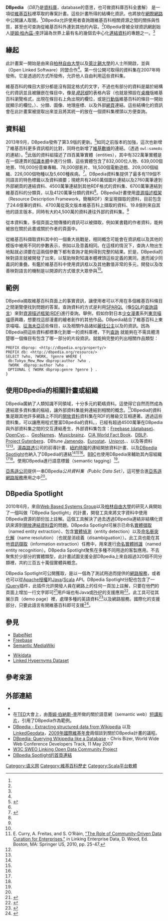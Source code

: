 {{noteTA
|G1=IT
|1=zh-cn:蒂姆·伯纳斯-李; zh-tw:提姆·柏內茲-李;zh-hk:添·柏納斯-李;zh-hant:蒂姆·伯納斯-李;
|2=zh-cn:蒂莫西; zh-tw:提摩西; zh-hk:添莫菲;zh-hant:蒂莫西;
|3=zh-cn:蒂姆;zh-tw:提姆;zh-hk:添;zh-hant:蒂姆;
|4=zh-cn:伯纳斯; zh-tw:柏內茲;zh-hant:伯納斯;zh-hk:柏納斯;
}}
{{Infobox software
 |name = DBpedia
 |logo = [[File:DBpediaLogo.svg|200px]]
 |screenshot =
 |caption = 整理自維基百科Wikipedia Extraction
 |developer =  {{Plainlist|
* [[萊比錫大學|萊比錫大學]]
* [[柏林自由大學|柏林自由大學]]
* [[開放連結軟體|開放連結軟體]]
}}
 |released = {{Start date|2007|01|23|df=y}}
 |latest_release_version =  DBpedia 3.9
 |latest_release_date = September 2013
 |operating_system = [[Virtuoso_Universal_Server|Virtuoso Universal Server]]
 |genre = {{Flatlist|
* [[Semantic_Web|Semantic Web]]
* [[Linked_Data|Linked Data]]
}}
 |programming language = {{Flatlist|
* [[Scala_(programming_language)|Scala]]
* [[Java|Java]]
* [[Virtuoso_Universal_Server|VSP]]
}}
 |license = [[GNU_General_Public_License|GNU General Public License]]
 |website = {{URL|dbpedia.org}}
 |alexa   = {{steady}} 65,311 ({{as of|2013|11|25|alt=November 2013}})
}}

'''DBpedia''' （''DB''乃是[[資料庫|資料庫]]，database的意思，也可做資料庫百科全書解） 是一項從[[維基百科|維基百科]]裡萃取{{link-en|結構化內容|structured content}}的專案計畫。這些計畫所得的結構化資訊，也將放在[[網際網路|網際網路]]中公開讓人取閱。<ref name="crystallization"/>DBpedia允許使用者查詢跟維基百科相關資源之間的關係與性質，甚至也可查詢從維基百科外連到其他{{link-en|資料組|dataset}}的內容。<ref name="LinkedData3Sat"/>DBpedia曾被全球資訊網創始人[[提姆·柏內茲-李|提姆·柏內茲-李]]評論為世界上最有名的幾個去中心化[[連結資料|連結資料]]的專題之一。<ref name="Berners-LeeTalis"/>

== 緣起 ==

此計畫案一開始是由來自[[柏林自由大學|柏林自由大學]]以及[[萊比錫大學|萊比錫大學]]的人士所開啟，並與{{link-en|開放連結軟體|OpenLink Software}}（Open Linked Software）同盟合作<ref name="DBpediaTeam"/>。第一份公開可取得的資料集在2007年時發佈。它是透過{{link-en|自由授權|free license}}的方式所發佈，允許他人自由利用這些資料集。

維基百科的條目大部分都是沒有固定格式的文字，不過也有部分的資料是屬於結構化的資訊並且被鑲嵌在條目中，像是''[[資訊框|資訊框]]''的表格內容（也就是預設在[[桌機|桌機]]版維基百科瀏覽格式，出現在條目右上角出現的欄位，或是[[維基百科#行動版|行動版]]維基百科的條目一開始就顯示的欄位。）、分類、圖像、地理座標、以及外部[[網頁|網頁]]連結。這些結構化的資訊會在此計畫案被提取出來並且將其統一的放在一個資料集裡頭以方便查詢。

== 資料組 ==

2013年9月，DBpedia發佈了第3.9版的更新。<ref name="Changelog">{{cite web|url=http://wiki.dbpedia.org/Changelog|title=Changelog|date=September 2013|publisher=DBpedia|accessdate=23 September 2013|archive-date=2014-06-06|archive-url=https://web.archive.org/web/20140606222811/http://wiki.dbpedia.org/Changelog|dead-url=no}}</ref>如同之前版本的加強，這次也新增了維基百科更多資訊框的比對，同時也新增了[[維基數據|維基數據]]的連結。（透過 <code>owl:sameAs</code> 的連結）。<ref name="Changelog" />此版的資料組描述了四百萬筆實體（entities），其中有322萬筆實體是在一個連貫的[[本体_(信息科学)|知識本體]]中進行分類，這些實體包含了832,000位人物、639,000個地景、116,000份音樂專輯、78,000部影片、18,500個電動遊戲、209,000個組織、226,000個物種以及5,600種疾病。<ref name="v39">{{cite web|url=http://blog.dbpedia.org/2013/09/17/dbpedia-39-released-including-wider-infobox-coverage-additional-type-statements-and-new-yago-and-wikidata-links/|title=DBpedia 3.9 released...|publisher=DBpedia|accessdate=2013-09-23|archive-date=2013-09-27|archive-url=https://web.archive.org/web/20130927170825/http://blog.dbpedia.org/2013/09/17/dbpedia-39-released-including-wider-infobox-coverage-additional-type-statements-and-new-yago-and-wikidata-links/|dead-url=no}}</ref>。DBpedia資料集提供了最多有119個不同語言的特色標籤以及資料摘要；現總共有2460萬個圖片連結以及2760萬筆連到外部網頁的連結資料、4500萬筆連結到其他RDF格式的資料集、6700萬筆連結到維基百科的分類頁，以及4120萬筆{{link-en|YAGO|YAGO (Ontology)|YAGO2}}分類的資料<ref name="v39" />。DBpedia計畫使用[[資源描述框架|資源描述框架]]（Resource Description Framework，簡稱RDF）來呈現擷取的資料，目前包含了24.6億筆的{{link-en|RDF triple|RDF triple}}資料、4700萬從英文版本維基百科上擷取的資料、19.8億則來自其他的語言版本，同時有大約4,500萬的資料連往外部的資料集。<ref name="v39" />

從本資料集，多個頁面之間傳播的資訊可以被擷取，例如某書籍的作者資料，能夠被放在關於此書或關於作者的頁面中。

從維基百科擷取資料其中的一個重大挑戰是，相同概念可能會在資訊框以及其他的模版中被用不同的參數表示，例如{{para|birthplace}}以及{{para|placeofbirth}}意義相同。在這樣的情況下，查詢人物出生地點就必須要在這兩個參數下都有查詢才能夠得到完整的結果。於是，DBpedia的映對語言就被開發了出來，以幫助映對知識本體裡頭這些定義的異同，進而減少同義詞的重疊。有鑑於維基百科中使用資訊框以及其他數值非常的多元，開發以及改善映對語言的機制是以開源的方式徵求大眾參與<ref name="DBpediaMappings"/>。

== 範例 ==

DBpedia摘取維基百科頁面上的事實資訊，讓使用者可以不用在多個維基百科條目之間瀏覽便找到問題的答案。查詢資料的方式是利用[[SPARQL|SPARQL]]（像[[SQL|SQL]]的[[查詢語言|查詢語言]]）來對[[資源描述框架|資源描述框架(RDF)]]進行查詢。舉例，假如你對日本[[少女漫畫|少女漫畫]]系列[[東京喵喵|東京喵喵]]感興趣，想要找這部漫畫的繪者創作的其他作品。DBpedia結合了維基百科上東京喵喵、[[征海未亞|征海未亞]]這些條目，以及相關作品諸如[[麗佳公主|麗佳公主]]以及{{link-en|恋きゅー|Koi Cupid}}的資訊。因為DBpedia把這些資料都標準化到單一的資料庫裡，下列[http://dbpedia.org/sparql?default-graph-uri=http%3A%2F%2Fdbpedia.org&should-sponge=&query=PREFIX+dbprop%3A+%3Chttp%3A%2F%2Fdbpedia.org%2Fproperty%2F%3E%0D%0APREFIX+db%3A+%3Chttp%3A%2F%2Fdbpedia.org%2Fresource%2F%3E%0D%0ASELECT+%3Fwho%2C+%3Fwork%2C+%3Fgenre+WHERE+{+%0D%0A+db%3ATokyo_Mew_Mew+dbprop%3Aauthor+%3Fwho+.%0D%0A+%3Fwork++dbprop%3Aauthor+%3Fwho+.%0D%0A+OPTIONAL+{+%3Fwork+dbprop%3Agenre+%3Fgenre+}+.%0D%0A}+%0D%0A&format=text%2Fhtml&debug=on&timeout= 查詢] {{Wayback|url=http://dbpedia.org/sparql?default-graph-uri=http%3A%2F%2Fdbpedia.org&should-sponge=&query=PREFIX+dbprop%3A+%3Chttp%3A%2F%2Fdbpedia.org%2Fproperty%2F%3E%0D%0APREFIX+db%3A+%3Chttp%3A%2F%2Fdbpedia.org%2Fresource%2F%3E%0D%0ASELECT+%3Fwho%2C+%3Fwork%2C+%3Fgenre+WHERE+%7B+%0D%0A+db%3ATokyo_Mew_Mew+dbprop%3Aauthor+%3Fwho+.%0D%0A+%3Fwork++dbprop%3Aauthor+%3Fwho+.%0D%0A+OPTIONAL+%7B+%3Fwork+dbprop%3Agenre+%3Fgenre+%7D+.%0D%0A%7D+%0D%0A&format=text%2Fhtml&debug=on&timeout= |date=20200729040200 }}就能夠在不需具體清楚哪一個條目有包含了哪一部分的片段資訊，就能夠完整的列出相關作品類型：

<syntaxhighlight lang="sparql">
PREFIX dbprop: <http://dbpedia.org/property/>
PREFIX db: <http://dbpedia.org/resource/>
SELECT ?who, ?WORK, ?genre WHERE { 
 db:Tokyo_Mew_Mew dbprop:author ?who .
 ?WORK  dbprop:author ?who .
 OPTIONAL { ?WORK dbprop:genre ?genre } .
}
</syntaxhighlight>

== 使用DBpedia的相關計畫或組織 ==
DBpedia廣納了人類知識不同領域，十分多元的範疇資料。這使得它自然而然成為連結眾多資料集的樞紐，讓外部資料集能夠連結到相關的概念。<ref>E. Curry, A. Freitas, and S. O’Riáin, [http://3roundstones.com/led_book/led-curry-et-al.html "The Role of Community-Driven Data Curation for Enterprises,"] {{Wayback|url=http://3roundstones.com/led_book/led-curry-et-al.html |date=20120123161104 }} in Linking Enterprise Data, D. Wood, Ed. Boston, MA: Springer US, 2010, pp. 25-47.</ref>DBpedia的資料集是跟其他許多網路上不同的[[開放資料|開放資料]]資料集在RDF的層級交互相連著。透過這些資料集，可以讓應用程式豐富DBpedia的資料。{{As of|2013|09}}，已經有超過4500萬筆在DBpedia與外部資料集之間的交互連結產生，外部資料集包含：[[Freebase_(database)|Freebase (database)]]、[[Cyc#OpenCyc|OpenCyc]]、{{link-en|UMBEL|UMBEL}}、[[GeoNames|GeoNames]]、[[Musicbrainz|Musicbrainz]]、[[CIA_World_Fact_Book|CIA World Fact Book]]、[[DBLP|DBLP]]、[[Project_Gutenberg|Project Gutenberg]]、DBtune [[Jamendo|Jamendo]]、[[Eurostat|Eurostat]]、[[Uniprot|Uniprot]]、{{link-en|Bio2RDF|Bio2RDF}}、以及{{link-en|美國普查|US Census}}等資料<ref name="W3LinkStatistics"/><ref name="W3Statistics"/>。[[湯森路透|湯森路透]]公司的前導計畫{{link-en|OpenCalais|Calais (Reuters Product)}}、[[New_York_Times|紐約時報]]的連結開放資料計畫、{{link-en|Zemanta|Zemanta API}}以及[[DBpedia_Spotlight|DBpedia Spotlight]]也納入了DBpedia的連結<ref name="NYTimesLinkedData"/><ref name="OpenCalaisLinkedData"/><ref name="ZDNetLinkedData"/>。[[BBC|BBC]]也使用DBpedia來輔助其內容組織<ref name="ESWC2009"/><ref name="BackstageBBC"/>。{{link-en|Faviki|Faviki}}使用DBpedia進行語意標籤（semantic tagging）<ref name="RWWFaviki"/>。

[[Amazon.com|亞馬遜公司]]提供一串DBpedia''公共資料集（Public Data Set）''，這可整合進[[Amazon_Web_Services|亞馬遜網路服務]]應用之中<ref name="AmazonDBpedia"/>。

== DBpedia Spotlight ==

2010年6月，來自[[Web_Based_Systems_Group|Web Based Systems Group]]以及[[柏林自由大學|柏林自由大學]]的研究人員開始了一個叫做「DBpedia Spotlight」的計畫，開發工具來將文字資料中使用DBpedia資源的部份加上註解。這個工具解決了過去透過DBpedia連結非結構化資訊來源到[[開放連結資料雲|開放連結資料雲]]的問題。DBpedia Spotlight可展示已命名[[實體擷取|實體擷取]]（named entity extraction）、包含[[實體偵測|實體偵測]]（entity detection）以及[[命名衝突化解|命名衝突化解]]（name resolution）（也就是消歧義（disambiguation））。此工具也能在其他[[資訊擷取|資訊擷取]]（information extraction）任務中，用來進行[[命名實體辨識|命名實體辨識]]（named entity recognition）。DBpedia Spotlight聚焦在多種不同用途的客製應用。不去聚焦於少部分的實體類型，此計畫試圖支援全部DBpedia上來自超過320個不同分類裡，共約三百五十萬個實體與概念。

DBpedia Spotlight可公開獲取，是以一個為了測試用途而提供的[[web_service|網路服務]]，或者也可以從[[Apache_License|Apache授權]]的[[Java|Java]]/[[Scala|Scala]] API。DBpedia Spotlight分配也包含了一[[jQuery|jQuery]]插件，此插件允許開發人員在網路上的任何一頁加上註解，只要在他們的頁面上增加一行文字即可<ref name=jquery-plugin>{{cite web|last=Mendes|first=Pablo|title=DBpedia Spotlight jQuery Plugin|url=http://plugins.jquery.com/project/dbpedia-spotlight|work=jQuery Plugins|accessdate=15 September 2011|archive-date=2011-04-03|archive-url=https://web.archive.org/web/20110403064338/http://plugins.jquery.com/project/dbpedia-spotlight|dead-url=no}}</ref>用戶端也有Java或[[PHP|PHP]]的支援應用<ref name=php-client>{{cite web|last=DiCiuccio|first=Rob|title=PHP Client for DBpedia Spotlight|url=https://github.com/robdiciuccio/Simple-API-Test-Tool/blob/master/DBpediaSpotlight.php|work=GitHub|accessdate=2014-06-04|archive-date=2019-02-15|archive-url=https://web.archive.org/web/20190215212208/https://github.com/robdiciuccio/Simple-API-Test-Tool/blob/master/DBpediaSpotlight.php|dead-url=no}}</ref>。此工具可從其展示頁（demo page）裡，處理多種的英語資料<ref>{{cite web|title=Demo of DBpedia Spotlight|url=http://spotlight.dbpedia.org/demo|accessdate=September 8, 2013|deadurl=yes|archiveurl=https://web.archive.org/web/20121011073518/http://spotlight.dbpedia.org/demo/|archivedate=2012年10月11日}}</ref>以及網路服務。國際化的支援部分，只要此語言有開維基百科即可支援<ref>{{cite web|title=Internationalization of DBpedia Spotlight|url=https://github.com/dbpedia-spotlight/dbpedia-spotlight/wiki/Internationalization|accessdate=September 8, 2013|archive-date=2019-09-24|archive-url=https://web.archive.org/web/20190924222334/https://github.com/dbpedia-spotlight/dbpedia-spotlight/wiki|dead-url=no}}</ref>。

== 參見 ==
*[[BabelNet|BabelNet]]
*[[Freebase|Freebase]]
*[[Semantic_MediaWiki|Semantic MediaWiki]]

*[[Wikidata|Wikidata]]
*[http://ner.vse.cz/datasets/linkedhypernyms/ Linked Hypernyms Dataset]{{Wayback|url=http://ner.vse.cz/datasets/linkedhypernyms/ |date=20140722234335 }}

== 參考來源 ==
{{reflist| refs=

<ref name="crystallization">{{Cite journal
 |last        = Bizer
 |first       = Christian
 |last2       = Lehmann
 |first2      = Jens
 |last3       = Kobilarov
 |first3      = Georgi
 |last4       = Auer
 |first4      = Soren
 |last5       = Becker
 |first5      = Christian
 |last6       = Cyganiak
 |first6      = Richard
 |last7       = Hellmann
 |first7      = Sebastian
 |url         = http://www.wiwiss.fu-berlin.de/en/institute/pwo/bizer/research/publications/Bizer-etal-DBpedia-CrystallizationPoint-JWS-Preprint.pdf
 |title       = DBpedia - A crystallization point for the Web of Data
 |journal     = Web Semantics: Science, Services and Agents on the World Wide Web
 |volume      = 7
 |issue       = 3
 |date        = September 2009
 |pages       = 154–165
 |issn        = 1570-8268
 |doi         = 10.1016/j.websem.2009.07.002
 |deadurl     = yes
 |archiveurl  = https://web.archive.org/web/20100202094110/http://www.wiwiss.fu-berlin.de/en/institute/pwo/bizer/research/publications/Bizer-etal-DBpedia-CrystallizationPoint-JWS-Preprint.pdf
 |archivedate = 2010-02-02
 |access-date = 2014-06-04
}}</ref>

<ref name="LinkedData3Sat">{{cite web
|url=http://www.3sat.de/dynamic/sitegen/bin/sitegen.php?tab=2&source=/neues/sendungen/magazin/135119/index.html
|title=Komplett verlinkt - Linked Data
|publisher=[[3sat|3sat]]
|date=2009-06-19
|accessdate=2009-11-10
|language=de
|archive-date=2013-01-06
|archive-url=https://archive.today/20130106124818/http://www.3sat.de/dynamic/sitegen/bin/sitegen.php?tab=2&source=/neues/sendungen/magazin/135119/index.html
|dead-url=yes
}}</ref>

<ref name="Berners-LeeTalis">{{cite web
 |url         = http://talis-podcasts.s3.amazonaws.com/twt20080207_TimBL.html
 |title       = Sir Tim Berners-Lee Talks with Talis about the Semantic Web
 |publisher   = Talis
 |date        = 7 February 2008
 |deadurl     = yes
 |archiveurl  = https://web.archive.org/web/20130510134842/http://talis-podcasts.s3.amazonaws.com/twt20080207_TimBL.html
 |archivedate = 2013年5月10日
 |accessdate  = 2014年6月4日
}}</ref>

<ref name="DBpediaTeam">{{Citation
 |url         = http://wiki.dbpedia.org/Team
 |title       = wiki.dbpedia.org  Team
 |accessdate  = 2009-11-23
 |deadurl     = yes
 |archiveurl  = https://web.archive.org/web/20140921021528/http://wiki.dbpedia.org/Team
 |archivedate = 2014-09-21
}}</ref>

<ref name="W3LinkStatistics">{{Citation
 | url = http://esw.w3.org/topic/TaskForces/CommunityProjects/LinkingOpenData/DataSets/LinkStatistics
 | title = Statistics on links between Data sets
 | work = SWEO Community Project: Linking Open Data on the Semantic Web
 | publisher = W3C
 | accessdate = 2009-11-24
 | archive-date = 2009-10-02
 | archive-url = https://web.archive.org/web/20091002085355/http://esw.w3.org/topic/TaskForces/CommunityProjects/LinkingOpenData/DataSets/LinkStatistics
 | dead-url = no
 }}</ref>

<ref name="W3Statistics">{{Citation
 | url = http://esw.w3.org/topic/TaskForces/CommunityProjects/LinkingOpenData/DataSets/Statistics
 | title = Statistics on Data sets
 | work = SWEO Community Project: Linking Open Data on the Semantic Web
 | publisher = W3C
 | accessdate = 2009-11-24
 | archive-date = 2009-10-15
 | archive-url = https://web.archive.org/web/20091015091038/http://esw.w3.org/topic/TaskForces/CommunityProjects/LinkingOpenData/DataSets/Statistics
 | dead-url = no
 }}</ref>

<ref name="NYTimesLinkedData">{{cite news
| url=http://open.blogs.nytimes.com/2009/10/29/first-5000-tags-released-to-the-linked-data-cloud/
| title=First 5,000 Tags Released to the Linked Data Cloud
| publisher=open.blogs.nytimes.com
| accessdate=2009-11-10
| last=
| first=
| first1=Evan
| last1=Sandhaus
| first2=Rob
| last2=Larson
| date=2009-10-29
| archive-date=2020-10-26
| archive-url=https://web.archive.org/web/20201026071333/https://open.blogs.nytimes.com/2009/10/29/first-5000-tags-released-to-the-linked-data-cloud
| dead-url=no
}}</ref>

<ref name="OpenCalaisLinkedData">{{cite web
 |url         = http://www.opencalais.com/node/9501
 |title       = Life in the Linked Data Cloud
 |publisher   = www.opencalais.com
 |accessdate  = 2009-11-10
 |quote       = Wikipedia has a Linked Data twin called DBpedia. DBpedia has the same structured information as Wikipedia – but translated into a machine-readable format.
 |deadurl     = yes
 |archiveurl  = https://web.archive.org/web/20091124182935/http://www.opencalais.com/node/9501
 |archivedate = 2009-11-24
}}</ref>

<ref name="ZDNetLinkedData">{{cite web
 |url         = http://blogs.zdnet.com/semantic-web/?p=243
 |title       = Zemanta talks Linked Data with SDK and commercial API
 |publisher   = blogs.zdnet.com
 |accessdate  = 2009-11-10
 |quote       = Zemanta fully supports the Linking Open Data initiative. It is the first API that returns disambiguated entities linked to dbPedia, Freebase, MusicBrainz, and Semantic Crunchbase.
 |deadurl     = yes
 |archiveurl  = https://web.archive.org/web/20100228011302/http://blogs.zdnet.com/semantic-web/?p=243
 |archivedate = 2010-02-28
}}</ref>

<ref name="ESWC2009">{{cite web
 |url         = http://www.eswc2009.org/program-menu/accepted-in-use-track-papers/134-georgi-kobilarov-tom-scott-yves-raimond-silver-oliver-chris-sizemore-michael-smethurst-christian-bizer-and-robert-lee-media-meets-semantic-web-how-the-bbc-uses-dbpedia-and-linked-data-to-make-connections
 |title       = European Semantic Web Conference 2009 - Georgi Kobilarov, Tom Scott, Yves Raimond, Silver Oliver, Chris Sizemore, Michael Smethurst, Christian Bizer and Robert Lee. Media meets Semantic Web - How the BBC uses DBpedia and Linked Data to make Connections
 |publisher   = www.eswc2009.org
 |accessdate  = 2009-11-10
 |deadurl     = yes
 |archiveurl  = https://web.archive.org/web/20090608122646/http://www.eswc2009.org/program-menu/accepted-in-use-track-papers/134-georgi-kobilarov-tom-scott-yves-raimond-silver-oliver-chris-sizemore-michael-smethurst-christian-bizer-and-robert-lee-media-meets-semantic-web-how-the-bbc-uses-dbpedia-and-linked-data-to-make-connections
 |archivedate = 2009-06-08
}}</ref>

<ref name="BackstageBBC">{{cite web
|url=http://backstage.bbc.co.uk/openlab/reference.php
|title=BBC Learning - Open Lab - Reference
|publisher=bbc.co.uk
|accessdate=2009-11-10
|quote=Dbpedia is a database version of Wikipedia. It is used in a lot of projects for a wide range of different reasons. At the BBC we are using it for tagging content.
|archive-date=2009-08-25
|archive-url=https://web.archive.org/web/20090825230016/http://backstage.bbc.co.uk/openlab/reference.php
|dead-url=no
}}</ref>

<ref name="RWWFaviki">{{cite web
 |url         = http://www.readwriteweb.com/archives/semantic_tagging_with_faviki.php
 |title       = Semantic Tagging with Faviki
 |publisher   = www.readwriteweb.com
 |accessdate  = 
 |last        = 
 |first       = 
 |deadurl     = yes
 |archiveurl  = https://web.archive.org/web/20100129015038/http://www.readwriteweb.com/archives/semantic_tagging_with_faviki.php
 |archivedate = 2010-01-29
}}</ref>

<ref name="AmazonDBpedia">{{cite web
 |url         = http://developer.amazonwebservices.com/connect/entry.jspa?externalID=2319&categoryID=249
 |title       = Amazon Web Services Developer Community : DBpedia
 |publisher   = developer.amazonwebservices.com
 |accessdate  = 2009-11-10
 |last        = 
 |first       = 
 |deadurl     = yes
 |archiveurl  = https://web.archive.org/web/20100213232944/http://developer.amazonwebservices.com/connect/entry.jspa?externalID=2319&categoryID=249
 |archivedate = 2010-02-13
}}</ref>

<ref name="DBpediaMappings">{{cite web
|url=http://mappings.dbpedia.org/index.php/Main_Page
|title=DBpedia Mappings
|publisher=mappings.dbpedia.org
|accessdate=2010-04-03
|archive-date=2020-10-24
|archive-url=https://web.archive.org/web/20201024143303/http://mappings.dbpedia.org/index.php/Main_Page
|dead-url=no
}}</ref>
|30em}}

== 外部連結 ==
{{commons category}}
* {{official website|dbpedia.org}}
* 在[[TED|TED]]大會上，由[[蒂姆·伯納斯-李|蒂姆·伯納斯-李]]所做的關於語意網（semantic web）[http://www.ted.com/talks/lang/eng/tim_berners_lee_on_the_next_web.htm 短講影片]{{Wayback|url=http://www.ted.com/talks/lang/eng/tim_berners_lee_on_the_next_web.htm |date=20190924222334 }}，引用了DBpedia作為範例。
* [http://wikimania2009.wikimedia.org/wiki/Proceedings:174 DBpedia - Extracting structured data from Wikipedia]{{Wayback|url=http://wikimania2009.wikimedia.org/wiki/Proceedings:174 |date=20140606232847 }} 以及 [http://wikimania2009.wikimedia.org/wiki/Proceedings:178 LinkedGeodata]{{Wayback|url=http://wikimania2009.wikimedia.org/wiki/Proceedings:178 |date=20140607005535 }}，[[:C:Wikimania_2009|2009年國際維基年會]]兩個談到關於DBpedia計畫的議程。
* [http://lists.w3.org/Archives/Public/www-archive/2007May/att-0056/WWW2007-DBpedia-Talk.pdf DBpedia: Querying Wikipedia like a Database]{{Wayback|url=http://lists.w3.org/Archives/Public/www-archive/2007May/att-0056/WWW2007-DBpedia-Talk.pdf |date=20130531035458 }} - Chris Bizer, World Wide Web Conference Developers Track, 11 May 2007
* [http://esw.w3.org/topic/SweoIG/TaskForces/CommunityProjects/LinkingOpenData W3C SWEO Linking Open Data Community Project]{{Wayback|url=http://esw.w3.org/topic/SweoIG/TaskForces/CommunityProjects/LinkingOpenData |date=20091116123004 }}
* [http://spotlight.dbpedia.org/ DBpedia Spotlight的首頁連結]{{Wayback|url=http://spotlight.dbpedia.org/ |date=20151217034420 }}

{{Wikipedia}}

{{DEFAULTSORT:Dbpedia}}
[[Category:语义网|Category:语义网]]
[[Category:維基百科歷史|Category:維基百科歷史]]
[[Category:Scala平台軟體|Category:Scala平台軟體]]